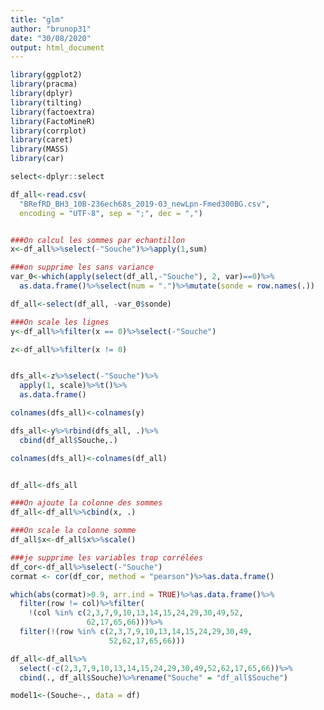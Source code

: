 ```yaml
---
title: "glm"
author: "brunop31"
date: "30/08/2020"
output: html_document
---
```

```r
library(ggplot2)
library(pracma)
library(dplyr)
library(tilting)
library(factoextra)
library(FactoMineR)
library(corrplot)
library(caret)
library(MASS)
library(car)

select<-dplyr::select

```
```r
df_all<-read.csv(
  "BRefRD_BH3_10B-236ech68s_2019-03_newLpn-Fmed300BG.csv",
  encoding = "UTF-8", sep = ";", dec = ",")


###On calcul les sommes par echantillon
x<-df_all%>%select(-"Souche")%>%apply(1,sum)

###on supprime les sans variance
var_0<-which(apply(select(df_all,-"Souche"), 2, var)==0)%>%
  as.data.frame()%>%select(num = ".")%>%mutate(sonde = row.names(.))

df_all<-select(df_all, -var_0$sonde)

###On scale les lignes
y<-df_all%>%filter(x == 0)%>%select(-"Souche")

z<-df_all%>%filter(x != 0)


dfs_all<-z%>%select(-"Souche")%>%
  apply(1, scale)%>%t()%>%
  as.data.frame()

colnames(dfs_all)<-colnames(y)

dfs_all<-y%>%rbind(dfs_all, .)%>%
  cbind(df_all$Souche,.)

colnames(dfs_all)<-colnames(df_all)


df_all<-dfs_all

###On ajoute la colonne des sommes
df_all<-df_all%>%cbind(x, .)

###On scale la colonne somme
df_all$x<-df_all$x%>%scale()
```

```r
###je supprime les variables trop corrélées
df_cor<-df_all%>%select(-"Souche")
cormat <- cor(df_cor, method = "pearson")%>%as.data.frame()

which(abs(cormat)>0.9, arr.ind = TRUE)%>%as.data.frame()%>%
  filter(row != col)%>%filter(
    !(col %in% c(2,3,7,9,10,13,14,15,24,29,30,49,52,
                 62,17,65,66)))%>%
  filter(!(row %in% c(2,3,7,9,10,13,14,15,24,29,30,49,
                      52,62,17,65,66)))
```
```r
df_all<-df_all%>%
  select(-c(2,3,7,9,10,13,14,15,24,29,30,49,52,62,17,65,66))%>%
  cbind(., df_all$Souche)%>%rename("Souche" = "df_all$Souche")

model1<-(Souche~., data = df)
```



